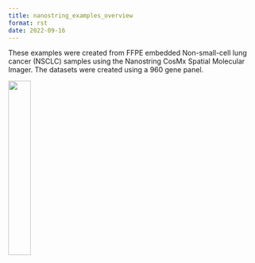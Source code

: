```yaml
--- 
title: nanostring_examples_overview 
format: rst 
date: 2022-09-16 
--- 
```


These examples were created from FFPE embedded Non-small-cell lung cancer (NSCLC) samples using the Nanostring CosMx Spatial Molecular Imager. The datasets were created using a 960 gene panel. 


[![](/images/images_pkgdown/icons/datasets/nanostring_lung12_icon.png){width=30%}](./Nanostring_Lung12_jan26_21.html)
